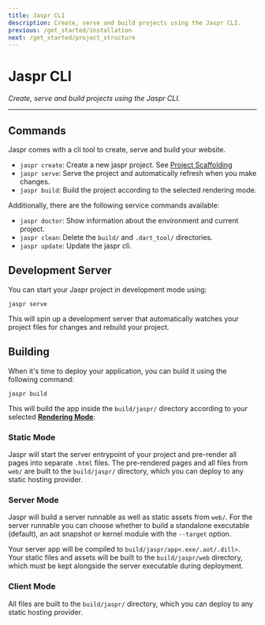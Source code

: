 ```yaml
---
title: Jaspr CLI
description: Create, serve and build projects using the Jaspr CLI.
previous: /get_started/installation
next: /get_started/project_structure
---
```


# Jaspr CLI
*Create, serve and build projects using the Jaspr CLI.*

---

## Commands

Jaspr comes with a cli tool to create, serve and build your website.

- `jaspr create`: Create a new jaspr project. See [Project Scaffolding](#project-scaffolding)
- `jaspr serve`: Serve the project and automatically refresh when you make changes.
- `jaspr build`: Build the project according to the selected rendering mode.

Additionally, there are the following service commands available:

- `jaspr doctor`: Show information about the environment and current project.
- `jaspr clean`: Delete the `build/` and `.dart_tool/` directories.
- `jaspr update`: Update the jaspr cli.

## Development Server

You can start your Jaspr project in development mode using:

```shell
jaspr serve
```

This will spin up a development server that automatically watches your project files for changes and
rebuild your project.

## Building

When it's time to deploy your application, you can build it using the following command:

```shell
jaspr build
```

This will build the app inside the `build/jaspr/` directory according to your selected [**Rendering Mode**](/core/modes):

### Static Mode

Jaspr will start the server entrypoint of your project and pre-render all pages into separate `.html` files.
The pre-rendered pages and all files from `web/` are built to the `build/jaspr/` directory, which you can deploy
to any static hosting provider.

### Server Mode

Jaspr will build a server runnable as well as static assets from `web/`. For the server runnable you can choose whether
to build a standalone executable (default), an aot snapshot or kernel module with the `--target` option.

Your server app will be compiled to `build/jaspr/app<.exe/.aot/.dill>`.
Your static files and assets will be built to the `build/jaspr/web` directory, which must be kept alongside the server
executable during deployment.

### Client Mode

All files are built to the `build/jaspr/` directory, which you can deploy to any static hosting provider.

